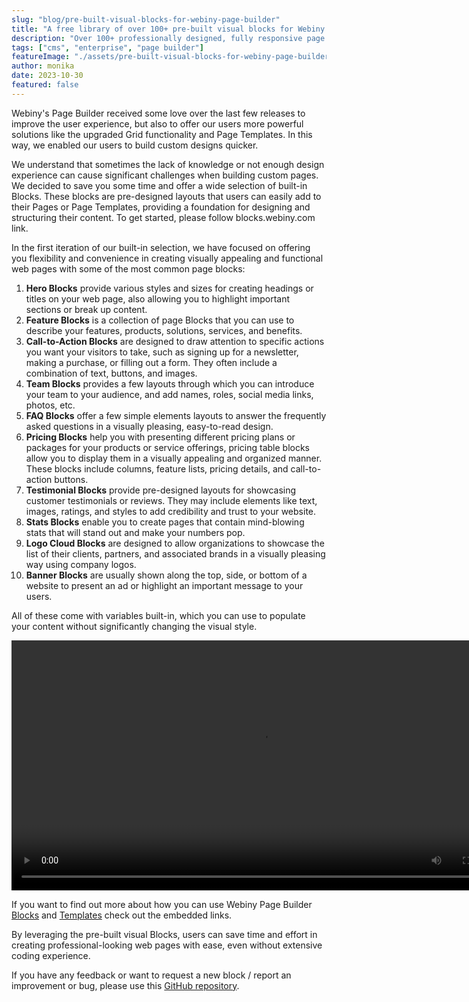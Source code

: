 ```yaml
---
slug: "blog/pre-built-visual-blocks-for-webiny-page-builder"
title: "A free library of over 100+ pre-built visual blocks for Webiny Page Builder"
description: "Over 100+ professionally designed, fully responsive page builder blocks that you can use in your Webiny Page Builder."
tags: ["cms", "enterprise", "page builder"]
featureImage: "./assets/pre-built-visual-blocks-for-webiny-page-builder/cover.png"
author: monika
date: 2023-10-30 
featured: false
---
```

Webiny's Page Builder received some love over the last few releases to improve the user experience, but also to offer our users more powerful solutions like the upgraded Grid functionality and Page Templates. In this way, we enabled our users to build custom designs quicker. 

We understand that sometimes the lack of knowledge or not enough design experience can cause significant challenges when building custom pages. We decided to save you some time and offer a wide selection of built-in Blocks. These blocks are pre-designed layouts that users can easily add to their Pages or Page Templates, providing a foundation for designing and structuring their content.
To get started, please follow <ExternalLink href="https://blocks.webiny.com">blocks.webiny.com</ExternalLink> link. 

In the first iteration of our built-in selection, we have focused on offering you flexibility and convenience in creating visually appealing and functional web pages with some of the most common page blocks:

1. **Hero Blocks** provide various styles and sizes for creating headings or titles on your web page, also allowing you to highlight important sections or break up content.
2. **Feature Blocks** is a collection of page Blocks that you can use to describe your features, products, solutions, services, and benefits.
3. **Call-to-Action Blocks** are designed to draw attention to specific actions you want your visitors to take, such as signing up for a newsletter, making a purchase, or filling out a form. They often include a combination of text, buttons, and images.
4. **Team Blocks** provides a few layouts through which you can introduce your team to your audience, and add names, roles, social media links, photos, etc.
5. **FAQ Blocks** offer a few simple elements layouts to answer the frequently asked questions in a visually pleasing, easy-to-read design.
6. **Pricing Blocks** help you with presenting different pricing plans or packages for your products or service offerings, pricing table blocks allow you to display them in a visually appealing and organized manner. These blocks include columns, feature lists, pricing details, and call-to-action buttons.
7. **Testimonial Blocks** provide pre-designed layouts for showcasing customer testimonials or reviews. They may include elements like text, images, ratings, and styles to add credibility and trust to your website.
8. **Stats Blocks** enable you to create pages that contain mind-blowing stats that will stand out and make your numbers pop.
9. **Logo Cloud Blocks** are designed to allow organizations to showcase the list of their clients, partners, and associated brands in a visually pleasing way using company logos.
10. **Banner Blocks** are usually shown along the top, side, or bottom of a website to present an ad or highlight an important message to your users.

All of these come with variables built-in, which you can use to populate your content without significantly changing the visual style.

<video width="800px" height="auto" controls autoplay>
  <source src="./assets/pre-built-visual-blocks-for-webiny-page-builder/block-variables.mp4" type="video/mp4" />
</video>


If you want to find out more about how you can use Webiny Page Builder [Blocks](https://youtu.be/_tbU3tu58v4?si=w9AVvWYDMuPBxquv) and [Templates](https://youtu.be/GAiFpHGk_Ok?si=2vtSX23WTj2r7Wkg)  check out the embedded links.

By leveraging the pre-built visual Blocks, users can save time and effort in creating professional-looking web pages with ease, even without extensive coding experience. 

If you have any feedback or want to request a new block / report an improvement or bug, please use this [GitHub repository](https://github.com/webiny/predefined-blocks). 
